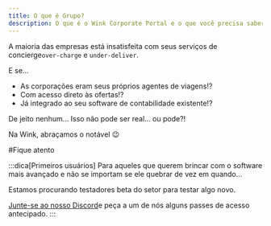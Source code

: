 ```yaml
---
title: O que é Grupo?
description: O que é o Wink Corporate Portal e o que você precisa saber.
---
```


<CloudinaryImage width="700" height="525" resize="scale" quality="best" alt="Grupos em breve" src="academy/group-coming-soon" errorImage="noimage_opaque_nyrtl0.png" />


A maioria das empresas está insatisfeita com seus serviços de concierge`over-charge` e `under-deliver`.

E se...

* As corporações eram seus próprios agentes de viagens!?
* Com acesso direto às ofertas!?
* Já integrado ao seu software de contabilidade existente!?

De jeito nenhum… Isso não pode ser real… ou pode?!

Na Wink, abraçamos o notável 😉

\#Fique atento

:::dica\[Primeiros usuários]
Para aqueles que querem brincar com o software mais avançado e não se importam se ele quebrar de vez em quando...

Estamos procurando testadores beta do setor para testar algo novo.

[Junte-se ao nosso Discord](https://discord.gg/t3YETu8k5n)e peça a um de nós alguns passes de acesso antecipado.
:::


